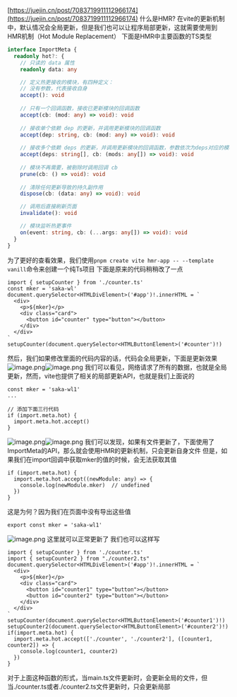 [https://juejin.cn/post/7083719911112966174](https://juejin.cn/post/7083719911112966174)
什么是HMR?
在vite的更新机制中，默认情况会全局更新，但是我们也可以让程序局部更新，这就需要使用到HMR机制（Hot Module Replacement）
下面是HMR中主要函数的TS类型
```typescript
interface ImportMeta {
  readonly hot?: {
    // 只读的 data 属性
    readonly data: any

    // 定义热更接收的模块，有四种定义：
    // 没有参数，代表接收自身
    accept(): void
    
    // 只有一个回调函数，接收已更新模块的回调函数
    accept(cb: (mod: any) => void): void
    
    // 接收单个依赖 dep 的更新，并调用更新模块的回调函数
    accept(dep: string, cb: (mod: any) => void): void
    
    // 接收多个依赖 deps 的更新，并调用更新模块的回调函数，参数依次为deps对应的模块
    accept(deps: string[], cb: (mods: any[]) => void): void
	
    // 模块不再需要，被剔除时调用回调 cb
    prune(cb: () => void): void
    
    // 清除任何更新导致的持久副作用
    dispose(cb: (data: any) => void): void

    // 调用后直接刷新页面
    invalidate(): void

    // 模块监听热更事件
    on(event: string, cb: (...args: any[]) => void): void
  }
}

```
为了更好的查看效果，我们使用`pnpm create vite hmr-app -- --template vanill`命令来创建一个纯Ts项目
下面是原来的代码稍稍改了一点
```tsx
import { setupCounter } from './counter.ts'
const mker = 'saka-wl'
document.querySelector<HTMLDivElement>('#app')!.innerHTML = `
  <div>
    <p>${mker}</p>
    <div class="card">
      <button id="counter" type="button"></button>
    </div>
  </div>
`
setupCounter(document.querySelector<HTMLButtonElement>('#counter')!)
```
然后，我们如果修改里面的代码内容的话，代码会全局更新，下面是更新效果
![image.png](https://cdn.nlark.com/yuque/0/2024/png/34286503/1718329730109-37ac1e1b-4913-426a-a902-5237e6adee20.png#averageHue=%23222221&clientId=ua6a2a11d-1b0c-4&from=paste&height=25&id=ueb9f450b&originHeight=37&originWidth=524&originalType=binary&ratio=1.5&rotation=0&showTitle=false&size=7209&status=done&style=none&taskId=uea91d89f-556a-4a15-9660-53ad646a132&title=&width=349.3333333333333)![image.png](https://cdn.nlark.com/yuque/0/2024/png/34286503/1718329749062-1f831719-dfe4-4ac7-a951-0af0704fb4f4.png#averageHue=%23e0c685&clientId=ua6a2a11d-1b0c-4&from=paste&height=365&id=u383e8d3c&originHeight=547&originWidth=795&originalType=binary&ratio=1.5&rotation=0&showTitle=false&size=76086&status=done&style=none&taskId=ue26e5722-04fc-4e48-b85f-12e941b3e24&title=&width=530)
我们可以看见，网络请求了所有的数据，也就是全局更新，然而，vite也提供了相关的局部更新API，也就是我们上面说的
```tsx
const mker = 'saka-wl1'
...

// 添加下面三行代码
if (import.meta.hot) {
  import.meta.hot.accept()
}
```
![image.png](https://cdn.nlark.com/yuque/0/2024/png/34286503/1718329917469-b4fa7431-c567-4ba7-921a-32e83900ebef.png#averageHue=%23212120&clientId=ua6a2a11d-1b0c-4&from=paste&height=30&id=ue9833380&originHeight=45&originWidth=523&originalType=binary&ratio=1.5&rotation=0&showTitle=false&size=6544&status=done&style=none&taskId=ub4949262-1254-49eb-bb97-6f004ed3ae8&title=&width=348.6666666666667)![image.png](https://cdn.nlark.com/yuque/0/2024/png/34286503/1718329942025-6d18c2a7-8b98-4ebc-bd73-cc9375c660e5.png#averageHue=%23f0f4d8&clientId=ua6a2a11d-1b0c-4&from=paste&height=41&id=u366b8eae&originHeight=62&originWidth=794&originalType=binary&ratio=1.5&rotation=0&showTitle=false&size=5073&status=done&style=none&taskId=u07e79d51-e21b-47bb-8c65-ee32156de84&title=&width=529.3333333333334)
我们可以发现，如果有文件更新了，下面使用了ImportMeta的API，那么就会使用HMR的更新机制，只会更新自身文件
但是，如果我们在import回调中获取mker的值的时候，会无法获取其值
```tsx
if (import.meta.hot) {
  import.meta.hot.accept((newModule: any) => {
    console.log(newModule.mker)  // undefined
  })
}
```
这是为何？因为我们在页面中没有导出这些值
```tsx
export const mker = 'saka-wl1'
```
![image.png](https://cdn.nlark.com/yuque/0/2024/png/34286503/1718330306913-f36c4be7-f571-410a-bd48-64a493ce4a73.png#averageHue=%232d2c2b&clientId=ua6a2a11d-1b0c-4&from=paste&height=39&id=u36f7d68e&originHeight=58&originWidth=579&originalType=binary&ratio=1.5&rotation=0&showTitle=false&size=4981&status=done&style=none&taskId=uca42252a-e17d-484a-ac75-3d8d9d4239a&title=&width=386) 这里就可以正常更新了
我们也可以这样写
```tsx
import { setupCounter } from './counter.ts'
import { setupCounter2 } from "./counter2.ts"
document.querySelector<HTMLDivElement>('#app')!.innerHTML = `
  <div>
    <p>${mker}</p>
    <div class="card">
      <button id="counter1" type="button"></button>
      <button id="counter2" type="button"></button>
    </div>
  </div>
`
setupCounter(document.querySelector<HTMLButtonElement>('#counter1')!)
setupCounter2(document.querySelector<HTMLButtonElement>('#counter2')!)
if(import.meta.hot) {
  import.meta.hot.accept(['./counter', './counter2'], ([counter1, counter2]) => {
    console.log(counter1, counter2)
  })
}
```
对于上面这种函数的形式，当main.ts文件更新时，会更新全局的文件，但当./counter.ts或者./counter2.ts文件更新时，只会更新局部












